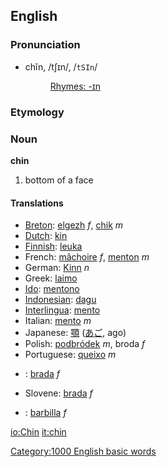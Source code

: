 ==English==
===Pronunciation===
*chĭn, /tʃɪn/, /<tt>tSIn</tt>/
*:[[Rhymes:English:-ɪn|Rhymes: -ɪn]]

===Etymology===
===Noun===
'''chin'''

# bottom of a face

====Translations====
*[[Breton]]: [[elgezh]] ''f'', [[chik]] ''m''
*[[Dutch]]: [[kin]]
*[[Finnish]]: [[leuka]]
*French: [[mâchoire]] ''f'', [[menton]] ''m''
*German: [[Kinn]] ''n''
*Greek: [[laimo]]
*[[Ido]]: [[mentono]]
*[[Indonesian]]: [[dagu]]
*[[Interlingua]]: [[mento]]
*Italian: [[mento]] ''m''
*Japanese: [[顎]] ([[あご]], ago)
*Polish: [[podbródek]] ''m'', broda ''f''
*Portuguese: [[queixo]] ''m''
*{{sk}}: [[brada#Slovak|brada]] ''f''
*Slovene: [[brada]] ''f''
*{{es}}: [[barbilla]] ''f''

[[Category:1000 English basic words]]

[[io:Chin]]
[[it:chin]]